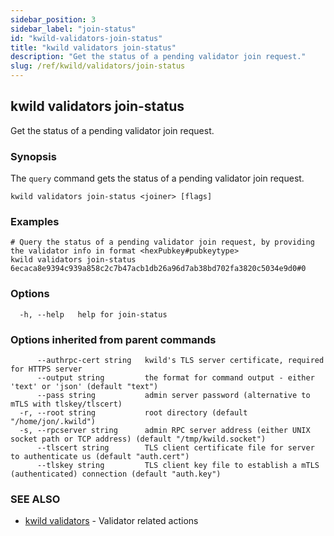 ```yaml
---
sidebar_position: 3
sidebar_label: "join-status"
id: "kwild-validators-join-status"
title: "kwild validators join-status"
description: "Get the status of a pending validator join request."
slug: /ref/kwild/validators/join-status
---
```


## kwild validators join-status

Get the status of a pending validator join request.

### Synopsis

The `query` command gets the status of a pending validator join request.

```
kwild validators join-status <joiner> [flags]
```

### Examples

```
# Query the status of a pending validator join request, by providing the validator info in format <hexPubkey#pubkeytype>
kwild validators join-status 6ecaca8e9394c939a858c2c7b47acb1db26a96d7ab38bd702fa3820c5034e9d0#0
```

### Options

```
  -h, --help   help for join-status
```

### Options inherited from parent commands

```
      --authrpc-cert string   kwild's TLS server certificate, required for HTTPS server
      --output string         the format for command output - either 'text' or 'json' (default "text")
      --pass string           admin server password (alternative to mTLS with tlskey/tlscert)
  -r, --root string           root directory (default "/home/jon/.kwild")
  -s, --rpcserver string      admin RPC server address (either UNIX socket path or TCP address) (default "/tmp/kwild.socket")
      --tlscert string        TLS client certificate file for server to authenticate us (default "auth.cert")
      --tlskey string         TLS client key file to establish a mTLS (authenticated) connection (default "auth.key")
```

### SEE ALSO

* [kwild validators](/docs/ref/kwild/validators)	 - Validator related actions

